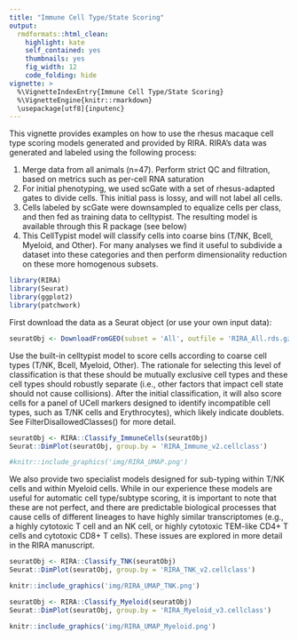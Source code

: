 ```yaml
---
title: "Immune Cell Type/State Scoring"
output:
  rmdformats::html_clean:
    highlight: kate
    self_contained: yes
    thumbnails: yes
    fig_width: 12
    code_folding: hide
vignette: >
  %\VignetteIndexEntry{Immune Cell Type/State Scoring}
  %\VignetteEngine{knitr::rmarkdown}
  \usepackage[utf8]{inputenc}
---
```


This vignette provides examples on how to use the rhesus macaque cell type scoring models generated and provided by RIRA. RIRA's data was generated and labeled using the following process:

1) Merge data from all animals (n=47). Perform strict QC and filtration, based on metrics such as per-cell RNA saturation
2) For initial phenotyping, we used scGate with a set of rhesus-adapted gates to divide cells. This initial pass is lossy, and will not label all cells.
3) Cells labeled by scGate were downsampled to equalize cells per class, and then fed as training data to celltypist. The resulting model is available through this R package (see below)
4) This CellTypist model will classify cells into coarse bins (T/NK, Bcell, Myeloid, and Other). For many analyses we find it useful to subdivide a dataset into these categories and then perform dimensionality reduction on these more homogenous subsets.

```r

library(RIRA)
library(Seurat)
library(ggplot2)
library(patchwork)

```
First download the data as a Seurat object (or use your own input data):

```r
seuratObj <- DownloadFromGEO(subset = 'All', outfile = 'RIRA_All.rds.gz')
```

Use the built-in celltypist model to score cells according to coarse cell types (T/NK, Bcell, Myeloid, Other). The rationale for selecting this level of classification is that these should be mutually exclusive cell types and these cell types should robustly separate (i.e., other factors that impact cell state should not cause collisions). After the initial classification, it will also score cells for a panel of UCell markers designed to identify incompatible cell types, such as T/NK cells and Erythrocytes), which likely indicate doublets. See FilterDisallowedClasses() for more detail.

```r

seuratObj <- RIRA::Classify_ImmuneCells(seuratObj)
Seurat::DimPlot(seuratObj, group.by = 'RIRA_Immune_v2.cellclass')

```

```r
#knitr::include_graphics('img/RIRA_UMAP.png')
```

We also provide two specialist models designed for sub-typing within T/NK cells and within Myeloid cells. While in our experience these models are useful for automatic cell type/subtype scoring, it is important to note that these are not perfect, and there are predictable biological processes that cause cells of different lineages to have highly similar transcriptomes (e.g., a highly cytotoxic T cell and an NK cell, or highly cytotoxic TEM-like CD4+ T cells and cytotoxic CD8+ T cells). These issues are explored in more detail in the RIRA manuscript.

```r
seuratObj <- RIRA::Classify_TNK(seuratObj)
Seurat::DimPlot(seuratObj, group.by = 'RIRA_TNK_v2.cellclass')
```

```r
knitr::include_graphics('img/RIRA_UMAP_TNK.png')
```

```r
seuratObj <- RIRA::Classify_Myeloid(seuratObj)
Seurat::DimPlot(seuratObj, group.by = 'RIRA_Myeloid_v3.cellclass')
```

```r
knitr::include_graphics('img/RIRA_UMAP_Myeloid.png')
```